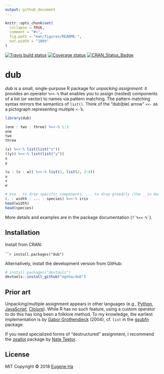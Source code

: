 ```yaml
---
output: github_document
---
```


<!-- README.md is generated from README.Rmd. Please edit that file -->

```r
knitr::opts_chunk$set(
  collapse = TRUE,
  comment = "#>",
  fig.path = "man/figures/README-",
  out.width = "100%"
)
```

[![Travis build status](https://travis-ci.org/egnha/dub.svg?branch=master)](https://travis-ci.org/egnha/dub)
[![Coverage status](https://codecov.io/gh/egnha/dub/branch/master/graph/badge.svg)](https://codecov.io/github/egnha/dub?branch=master)
[![CRAN_Status_Badge](http://www.r-pkg.org/badges/version/dub)](https://cran.r-project.org/package=dub)

# dub

_dub_ is a small, single-purpose R package for _unpacking assignment_: it provides an operator `%<<-%` that enables you to assign (nested) components of a list (or vector) to names via pattern matching. The pattern matching syntax mirrors the semantics of `list()`. Think of the “dub(ble) arrow” `<<-` as a pictograph representing multiple `<-`'s.

```r
library(dub)

(one : two : three) %<<-% 1:3
one
two
three

(x) %<<-% list(list("x"))
((y)) %<<-% list(list("y"))
x
y

(u : (v : w)) %<<-% list(1, list(2, 3:4))
u
v
w

# Use . to drop specific components, ... to drop greedily (the _ in Haskell)
(. : width : ... : species) %<<-% iris
head(width)
head(species)
```

More details and examples are in the package documentation (`` ?`%<<-%` ``).

## Installation

Install from CRAN:

``````r
install.packages("dub")
```

Alternatively, install the development version from GitHub:

```r
# install.packages("devtools")
devtools::install_github("egnha/dub")
```

## Prior art

Unpacking/multiple assignment appears in other languages (e.g., [Python](https://docs.python.org/3/tutorial/datastructures.html#tuples-and-sequences), [JavaScript](https://developer.mozilla.org/en-US/docs/Web/JavaScript/Reference/Operators/Destructuring_assignment), [Clojure](https://clojure.org/guides/destructuring)). While R has no such feature, using a custom operator to do this has long been a folklore method. To my knowledge, the earliest implementation is by [Gabor Grothendieck](https://stat.ethz.ch/pipermail/r-help/2004-June/053343.html) (2004), cf. `list` in the [gsubfn](https://cran.r-project.org/package=gsubfn) package.

If you need specialized forms of "destructured" assignment, I recommend the
[zeallot](https://github.com/nteetor/zeallot) package by [Nate
Teetor](https://github.com/nteetor).

## License

MIT Copyright © 2018 [Eugene Ha](https://github.com/egnha)
